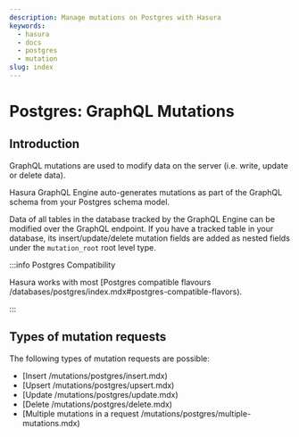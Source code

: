 ```yaml
---
description: Manage mutations on Postgres with Hasura
keywords:
  - hasura
  - docs
  - postgres
  - mutation
slug: index
---
```


# Postgres: GraphQL Mutations

## Introduction

GraphQL mutations are used to modify data on the server (i.e. write, update or delete data).

Hasura GraphQL Engine auto-generates mutations as part of the GraphQL schema from your Postgres schema model.

Data of all tables in the database tracked by the GraphQL Engine can be modified over the GraphQL endpoint. If you have
a tracked table in your database, its insert/update/delete mutation fields are added as nested fields under the
`mutation_root` root level type.

:::info Postgres Compatibility

Hasura works with most [Postgres compatible flavours /databases/postgres/index.mdx#postgres-compatible-flavors).

:::

## Types of mutation requests

The following types of mutation requests are possible:

- [Insert /mutations/postgres/insert.mdx)
- [Upsert /mutations/postgres/upsert.mdx)
- [Update /mutations/postgres/update.mdx)
- [Delete /mutations/postgres/delete.mdx)
- [Multiple mutations in a request /mutations/postgres/multiple-mutations.mdx)
